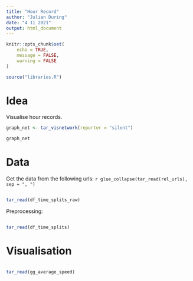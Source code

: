 ```yaml
---
title: "Hour Record"
author: "Julian During"
date: "4 11 2021"
output: html_document
---
```


```r
knitr::opts_chunk$set(
	echo = TRUE,
	message = FALSE,
	warning = FALSE
)
```

```r
source("libraries.R")
```

# Idea

Visualise hour records.

```r
graph_net <- tar_visnetwork(reporter = "silent")
```

```r
graph_net
```

# Data

Get the data from the following urls:
`r glue_collapse(tar_read(rel_urls), sep = ", ")`

```r
```

```r
tar_read(df_time_splits_raw)
```

Preprocessing:

```r
```

```r
tar_read(df_time_splits)
```

# Visualisation

```r
```

```r
tar_read(gg_average_speed)
```

